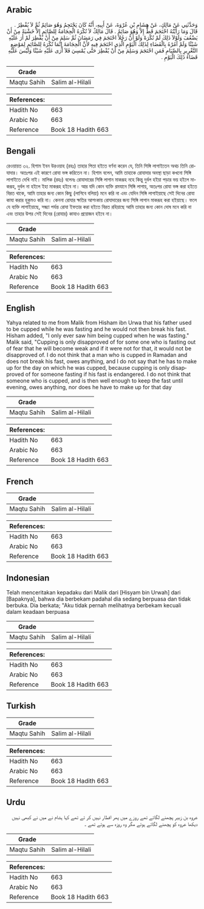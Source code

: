 ## Arabic


<div dir="rtl" lang="ar" style={{fontSize:'larger',backgroundColor:'#f8f9fa',padding:20}}>
وَحَدَّثَنِي عَنْ مَالِكٍ، عَنْ هِشَامِ بْنِ عُرْوَةَ، عَنْ أَبِيهِ، أَنَّهُ كَانَ يَحْتَجِمُ وَهُوَ صَائِمٌ ثُمَّ لاَ يُفْطِرُ ‏.‏ قَالَ وَمَا رَأَيْتُهُ احْتَجَمَ قَطُّ إِلاَّ وَهُوَ صَائِمٌ ‏.‏ قَالَ مَالِكٌ لاَ تُكْرَهُ الْحِجَامَةُ لِلصَّائِمِ إِلاَّ خَشْيَةً مِنْ أَنْ يَضْعُفَ وَلَوْلاَ ذَلِكَ لَمْ تُكْرَهْ وَلَوْ أَنَّ رَجُلاً احْتَجَمَ فِي رَمَضَانَ ثُمَّ سَلِمَ مِنْ أَنْ يُفْطِرَ لَمْ أَرَ عَلَيْهِ شَيْئًا وَلَمْ آمُرْهُ بِالْقَضَاءِ لِذَلِكَ الْيَوْمِ الَّذِي احْتَجَمَ فِيهِ لأَنَّ الْحِجَامَةَ إِنَّمَا تُكْرَهُ لِلصَّائِمِ لِمَوْضِعِ التَّغْرِيرِ بِالصِّيَامِ فَمَنِ احْتَجَمَ وَسَلِمَ مِنْ أَنْ يُفْطِرَ حَتَّى يُمْسِيَ فَلاَ أَرَى عَلَيْهِ شَيْئًا وَلَيْسَ عَلَيْهِ قَضَاءُ ذَلِكَ الْيَوْمِ ‏.‏
</div>
<div style={{backgroundColor:'#f8f9fa',padding:20, marginBottom: 10}}><table> <thead> <tr> <th>Grade</th> <th></th> </tr> </thead> <tbody> <tr><td>Maqtu Sahih</td><td>Salim al-Hilali</td></tr></tbody></table><table> <thead> <tr> <th>References:</th> <th></th> </tr> </thead> <tbody><tr><td>Hadith No</td><td>663</td></tr><tr><td>Arabic No</td><td>663</td></tr><tr><td>Reference</td><td>Book 18 Hadith 663</td></tr></tbody></table></div>

## Bengali


<div dir="ltr" lang="bn" style={{fontSize:'larger',backgroundColor:'#f8f9fa',padding:20}}>
রেওয়ায়ত ৩২. হিশাম ইবন উরওয়াহ (রহঃ) তাহার পিতা হইতে বর্ণনা করেন যে, তিনি সিঙ্গি লাগাইতেন অথচ তিনি রোযাদার। অতঃপর এই কারণে রোযা ভঙ্গ করিতেন না। হিশাম বলেন, আমি তাহাকে রোযাদার অবস্থা ছাড়া কখনো সিঙ্গি লাগাইতে দেখি নাই। মালিক (রহঃ) বলেনঃ রোযাদারের সিঙ্গি লাগান মাকরূহ নহে কিন্তু দুর্বল হইয়া পড়ার ভয় হইলে মাকরূহ, দুর্বল না হইলে ইহা মাকরূহ হইবে না। আর যদি কোন ব্যক্তি রমযানে সিঙ্গি লাগায়, অতঃপর রোযা ভঙ্গ করা হইতে বিরত থাকে, আমি তাহার জন্য কোন কিছু (লাগিবে বলিয়া) মনে করি না এবং যেদিন সিঙ্গি লাগাইয়াছে সেই দিনের রোযা কাযা করার হুকুমও করি না। কেননা রোযার ক্ষতির আশংকায় রোযাদারের জন্য সিঙ্গি লাগান মাকরূহ করা হইয়াছে। ফলে যে ব্যক্তি লাগাইয়াছে, সন্ধ্যা পর্যন্ত রোযা ইফতার করা হইতে বিরত রহিয়াছে আমি তাহার জন্য কোন দোষ মনে করি না এবং তাহার উপর সেই দিনের (রোযার) কাযাও প্রয়োজন হইবে না।
</div>
<div style={{backgroundColor:'#f8f9fa',padding:20, marginBottom: 10}}><table> <thead> <tr> <th>Grade</th> <th></th> </tr> </thead> <tbody> <tr><td>Maqtu Sahih</td><td>Salim al-Hilali</td></tr></tbody></table><table> <thead> <tr> <th>References:</th> <th></th> </tr> </thead> <tbody><tr><td>Hadith No</td><td>663</td></tr><tr><td>Arabic No</td><td>663</td></tr><tr><td>Reference</td><td>Book 18 Hadith 663</td></tr></tbody></table></div>

## English


<div dir="ltr" lang="en" style={{fontSize:'larger',backgroundColor:'#f8f9fa',padding:20}}>
Yahya related to me from Malik from Hisham ibn Urwa that his father used to be cupped while he was fasting and he would not then break his fast. Hisham added, "I only ever saw him being cupped when he was fasting." Malik said, "Cupping is only disapproved of for some one who is fasting out of fear that he will become weak and if it were not for that, it would not be disapproved of. I do not think that a man who is cupped in Ramadan and does not break his fast, owes anything, and I do not say that he has to make up for the day on which he was cupped, because cupping is only disapproved of for someone fasting if his fast is endangered. I do not think that someone who is cupped, and is then well enough to keep the fast until evening, owes anything, nor does he have to make up for that day
</div>
<div style={{backgroundColor:'#f8f9fa',padding:20, marginBottom: 10}}><table> <thead> <tr> <th>Grade</th> <th></th> </tr> </thead> <tbody> <tr><td>Maqtu Sahih</td><td>Salim al-Hilali</td></tr></tbody></table><table> <thead> <tr> <th>References:</th> <th></th> </tr> </thead> <tbody><tr><td>Hadith No</td><td>663</td></tr><tr><td>Arabic No</td><td>663</td></tr><tr><td>Reference</td><td>Book 18 Hadith 663</td></tr></tbody></table></div>

## French


<div dir="ltr" lang="fr" style={{fontSize:'larger',backgroundColor:'#f8f9fa',padding:20}}>

</div>
<div style={{backgroundColor:'#f8f9fa',padding:20, marginBottom: 10}}><table> <thead> <tr> <th>Grade</th> <th></th> </tr> </thead> <tbody> <tr><td>Maqtu Sahih</td><td>Salim al-Hilali</td></tr></tbody></table><table> <thead> <tr> <th>References:</th> <th></th> </tr> </thead> <tbody><tr><td>Hadith No</td><td>663</td></tr><tr><td>Arabic No</td><td>663</td></tr><tr><td>Reference</td><td>Book 18 Hadith 663</td></tr></tbody></table></div>

## Indonesian


<div dir="ltr" lang="id" style={{fontSize:'larger',backgroundColor:'#f8f9fa',padding:20}}>
Telah menceritakan kepadaku dari Malik dari [Hisyam bin Urwah] dari [Bapaknya], bahwa dia berbekam padahal dia sedang berpuasa dan tidak berbuka. Dia berkata; "Aku tidak pernah melihatnya berbekam kecuali dalam keadaan berpuasa
</div>
<div style={{backgroundColor:'#f8f9fa',padding:20, marginBottom: 10}}><table> <thead> <tr> <th>Grade</th> <th></th> </tr> </thead> <tbody> <tr><td>Maqtu Sahih</td><td>Salim al-Hilali</td></tr></tbody></table><table> <thead> <tr> <th>References:</th> <th></th> </tr> </thead> <tbody><tr><td>Hadith No</td><td>663</td></tr><tr><td>Arabic No</td><td>663</td></tr><tr><td>Reference</td><td>Book 18 Hadith 663</td></tr></tbody></table></div>

## Turkish


<div dir="ltr" lang="tr" style={{fontSize:'larger',backgroundColor:'#f8f9fa',padding:20}}>

</div>
<div style={{backgroundColor:'#f8f9fa',padding:20, marginBottom: 10}}><table> <thead> <tr> <th>Grade</th> <th></th> </tr> </thead> <tbody> <tr><td>Maqtu Sahih</td><td>Salim al-Hilali</td></tr></tbody></table><table> <thead> <tr> <th>References:</th> <th></th> </tr> </thead> <tbody><tr><td>Hadith No</td><td>663</td></tr><tr><td>Arabic No</td><td>663</td></tr><tr><td>Reference</td><td>Book 18 Hadith 663</td></tr></tbody></table></div>

## Urdu


<div dir="rtl" lang="ur" style={{fontSize:'larger',backgroundColor:'#f8f9fa',padding:20}}>
عروہ بن زبیر پچھنے لگاتے تھے روزے میں پھر افطار نہیں کر تے تھے کہا ہشام نے میں نے کبھی نہیں دیکھا عروہ کو پچھنے لگاتے ہوئے مگر وہ روزہ سے ہوتے تھے ۔
</div>
<div style={{backgroundColor:'#f8f9fa',padding:20, marginBottom: 10}}><table> <thead> <tr> <th>Grade</th> <th></th> </tr> </thead> <tbody> <tr><td>Maqtu Sahih</td><td>Salim al-Hilali</td></tr></tbody></table><table> <thead> <tr> <th>References:</th> <th></th> </tr> </thead> <tbody><tr><td>Hadith No</td><td>663</td></tr><tr><td>Arabic No</td><td>663</td></tr><tr><td>Reference</td><td>Book 18 Hadith 663</td></tr></tbody></table></div>